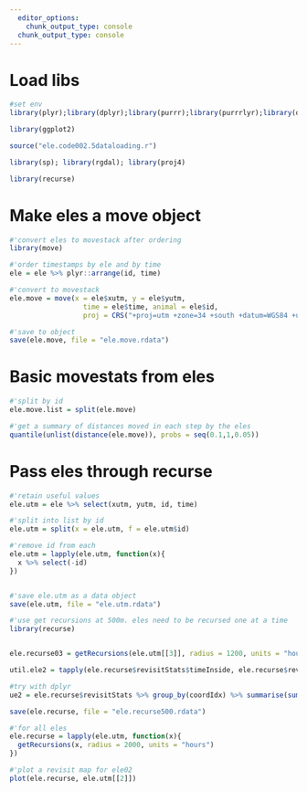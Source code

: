 ```yaml
---
  editor_options: 
    chunk_output_type: console
  chunk_output_type: console
---
```

  
# Load libs
  
```r
#set env
library(plyr);library(dplyr);library(purrr);library(purrrlyr);library(data.table);library(lubridate)

library(ggplot2)
```

```r
source("ele.code002.5dataloading.r")
```

```r
library(sp); library(rgdal); library(proj4)

library(recurse)
```

# Make eles a move object

```r
#'convert eles to movestack after ordering
library(move)

#'order timestamps by ele and by time
ele = ele %>% plyr::arrange(id, time)

#'convert to movestack
ele.move = move(x = ele$xutm, y = ele$yutm, 
                  time = ele$time, animal = ele$id,
                  proj = CRS("+proj=utm +zone=34 +south +datum=WGS84 +units=m +no_defs"))

#'save to object
save(ele.move, file = "ele.move.rdata")
```

# Basic movestats from eles

```r
#'split by id
ele.move.list = split(ele.move)

#'get a summary of distances moved in each step by the eles
quantile(unlist(distance(ele.move)), probs = seq(0.1,1,0.05))
```


# Pass eles through recurse

```r
#'retain useful values
ele.utm = ele %>% select(xutm, yutm, id, time)

#'split into list by id
ele.utm = split(x = ele.utm, f = ele.utm$id)

#'remove id from each
ele.utm = lapply(ele.utm, function(x){
  x %>% select(-id)
})


#'save ele.utm as a data object
save(ele.utm, file = "ele.utm.rdata")
```

```r
#'use get recursions at 500m. eles need to be recursed one at a time
library(recurse)


ele.recurse03 = getRecursions(ele.utm[[3]], radius = 1200, units = "hours")
```

```r
util.ele2 = tapply(ele.recurse$revisitStats$timeInside, ele.recurse$revisitStats$coordIdx,sum)

#try with dplyr
ue2 = ele.recurse$revisitStats %>% group_by(coordIdx) %>% summarise(sum(timeInside))

save(ele.recurse, file = "ele.recurse500.rdata")
```

```r
#'for all eles
ele.recurse = lapply(ele.utm, function(x){
  getRecursions(x, radius = 2000, units = "hours")
})
```

```r
#'plot a revisit map for ele02
plot(ele.recurse, ele.utm[[2]])
```

